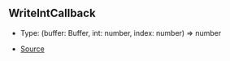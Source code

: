 ## WriteIntCallback

- Type: (buffer: Buffer, int: number, index: number) => number

- [Source](https://github.com/Androz2091/discord-player/blob/fe42dd7/packages/equalizer/src/equalizer/ChannelProcessor.ts#L4)